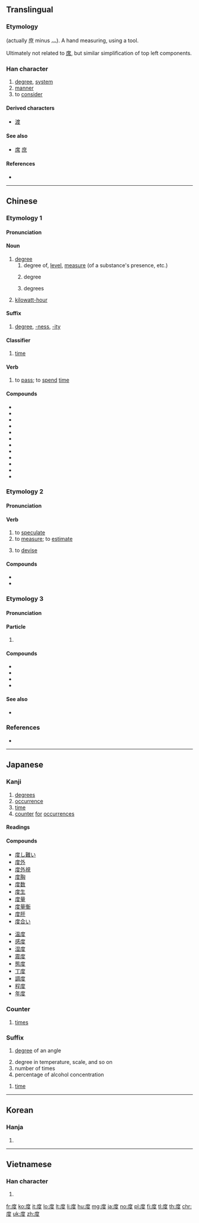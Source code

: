 {{also|廓|席}}
==Translingual==
{{stroke_order|strokes=9}}

===Etymology===
{{Han compound|庶|又|ls=ic}} (actually 庶 minus 灬). A hand measuring, using a tool.

Ultimately not related to [[席]], but similar simplification of top left components.

===Han character===
{{Han char|rn=53|rad=广|as=06|sn=9|four=00247|canj=ITE|ids=⿸广⿱廿又}}

# [[degree]], [[system]]
# [[manner]]
# to [[consider]]

====Derived characters====
* [[渡]]

====See also====
* [[席]] [[庶]]

====References====
* {{Han ref|kx=0345.260|dkj=09313|dj=0655.150|hdz=20880.060|uh=5EA6|ud=24230|bh=ABD7|bd=43991}}

----

==Chinese==
{{zh-forms}}

===Etymology 1===

====Pronunciation====
{{zh-pron
|m=dù
|c=dou6
|mn=tō͘
|mc=1
|oc=1,1
|ma=
|cat=n,suf,v,cls
}}

====Noun====
{{zh-noun}}

# [[degree]]
## degree of, [[level]], [[measure]] (of a substance's presence, etc.)
##: {{zh-usex|色度|color saturation}}
##: {{zh-usex|鹽度|salinity}}
## {{lb|zh|mathematics}} degree
##: {{zh-usex|旋轉 90 度|rotate 90 degrees}}
## {{lb|zh|temperature}} degrees
##: {{zh-usex|絕對.零度|absolute zero}}
# [[kilowatt-hour]]

====Suffix====
{{zh-suf}}

# [[degree]], [[-ness]], [[-ity]]
#: {{zh-usex|深度|depth}}
#: {{zh-usex|長度|length}}
#: {{zh-usex|亮度|brightness; luminance}}
#: {{zh-usex|可信度|reliability; believability}}

====Classifier====
{{zh-cls}}

# [[time]]
#: {{zh-usex|再度|one more '''time'''}}

====Verb====
{{zh-verb}}

# to [[pass]]; to [[spend]] [[time]]

====Compounds====
* {{zh-l|度牒}}
* {{zh-l|度過}}
* {{zh-l|度荒}}
* {{zh-l|度假}}
* {{zh-l|度假村}}
* {{zh-l|度量}}
* {{zh-l|度量衡}}
* {{zh-l|度日}}
* {{zh-l|度日如年}}
* {{zh-l|度數}}
* {{zh-l|度外}}
* {{zh-l|百度}}

===Etymology 2===

====Pronunciation====
{{zh-pron
|m=duó,duò,2nb=Taiwan
|c=dok6,dou6
|mn=tō͘/to̍k
|mc=2
|oc=2,2
|ma=
|cat=v
}}

====Verb====
{{zh-verb}}

# to [[speculate]]
# to [[measure]]; to [[estimate]]
#: {{zh-usex|用 把 尺{cek3} 度{dok6} 下{haa5}|'''measure''' with a ruler|C}}
# to [[devise]]
#: {{zh-usex|度{dok6} 橋{kiu4-2}|'''devise''' a smart idea|C}}

====Compounds====
* {{zh-l|量度}}
* {{zh-l|度量}}

===Etymology 3===

====Pronunciation====
{{zh-pron
|c=dou6
|cat=part
}}

====Particle====
{{zh-particle}}

# {{lb|zh|Cantonese}} {{non-gloss definition|Used to indicate location of something.}}
#: {{zh-usex|難道 我 留 咗 喺 架 車 度？|Can it be that I left it in the car?|C}}

====Compounds====
* {{zh-l|邊度}}
* {{zh-l|呢度}}
* {{zh-l|喺度}}
* {{zh-l|度度}}

====See also====
* {{zh-l|裡}}

===References===
* {{thcwd|4875}}

----

==Japanese==

===Kanji===
{{ja-kanji|grade=3|rs=广06}}

# [[degrees]]
# [[occurrence]]
# [[time]]
# [[counter]] [[for]] [[occurrences]]

====Readings====
{{ja-readings|goon=[[ど]] (do), [[だく]] (daku)|kanon=[[と]] (to), [[たく]] (taku)|kun=[[たび]] (tabi), [[はかる]] (hakaru), [[めもり]] (memori)}}

====Compounds====
{{top2}}
* [[度し難い]]
* [[度外]]
* [[度外視]]
* [[度胸]]
* [[度数]]
* [[度生]]
* [[度量]]
* [[度量衡]]
* [[度肝]]
* [[度合い]]
{{mid2}}
* [[温度]]
* [[感度]]
* [[湿度]]
* [[震度]]
* [[態度]]
* [[丁度]]
* [[調度]]
* [[程度]]
* [[年度]]
{{bottom}}

===Counter===
{{ja-pos|たび|counter}}
# [[time]]s

===Suffix===
{{ja-pos|ど|suffix}}
# {{label|ja|geometry|sort=と'}} [[degree]] of an angle
# degree in temperature, scale, and so on
# number of times
# percentage of alcohol concentration

{{ja-pos|たび|suffix}}
# [[time]]

----

==Korean==

===Hanja===
{{ko-hanja|hangeul=[[도]], [[탁]]|rv=do, tak|mr=to, t'ak}}

# {{defn|lang=ko|sort=广06}}

----

==Vietnamese==

===Han character===
{{vi-hantu|[[độ]], [[dạc]], [[đác]], [[đạc]], [[đọ]], [[đủ]], [[đù]], [[dác]], [[đo]], [[đồ]], [[đợ]]|rs=广06}}

# {{defn|lang=vi|sort=广06}}

[[fr:度]]
[[ko:度]]
[[it:度]]
[[lo:度]]
[[lt:度]]
[[li:度]]
[[hu:度]]
[[mg:度]]
[[ja:度]]
[[no:度]]
[[pl:度]]
[[fi:度]]
[[tl:度]]
[[th:度]]
[[chr:度]]
[[uk:度]]
[[zh:度]]